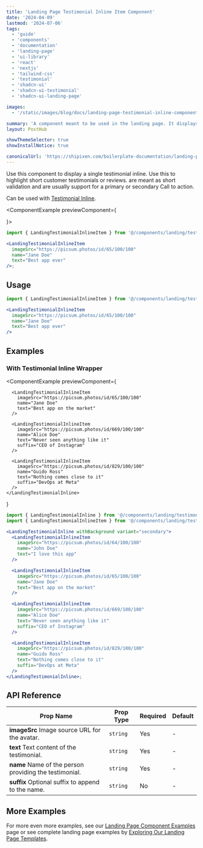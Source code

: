 ```yaml
---
title: 'Landing Page Testimonial Inline Item Component'
date: '2024-04-09'
lastmod: '2024-07-06'
tags:
  - 'guide'
  - 'components'
  - 'documentation'
  - 'landing-page'
  - 'ui-library'
  - 'react'
  - 'nextjs'
  - 'tailwind-css'
  - 'testimonial'
  - 'shadcn-ui'
  - 'shadcn-ui-testimonial'
  - 'shadcn-ui-landing-page'

images:
  - '/static/images/blog/docs/landing-page-testimonial-inline-component.webp'

summary: 'A component meant to be used in the landing page. It displays a single testimonial inline. Use this to highlight short customer testimonials or reviews. are meant as short validation and are usually support for a primary or secondary Call to action. Can be used with Testimonial Inline.'
layout: PostHub

showThemeSelector: true
showInstallNotice: true

canonicalUrl: 'https://shipixen.com/boilerplate-documentation/landing-page-components/testimonial-inline-item'
---
```


Use this component to display a single testimonial inline. Use this to highlight short customer testimonials or reviews. are meant as short validation and are usually support for a primary or secondary Call to action.

Can be used with [Testimonial Inline](/boilerplate-documentation/landing-page-components/testimonial-inline).

<ComponentExample
  previewComponent={
    <div className="p-6">
      <LandingTestimonialInlineItem
        imageSrc="https://picsum.photos/id/65/100/100"
        name="Jane Doe"
        text="Best app ever"
      />
    </div>
}>

```jsx
import { LandingTestimonialInlineItem } from '@/components/landing/testimonial/LandingTestimonialInlineItem';

<LandingTestimonialInlineItem
  imageSrc="https://picsum.photos/id/65/100/100"
  name="Jane Doe"
  text="Best app ever"
/>;
```

</ComponentExample>

## Usage

```jsx
import { LandingTestimonialInlineItem } from '@/components/landing/testimonial/LandingTestimonialInlineItem';
```

```jsx
<LandingTestimonialInlineItem
  imageSrc="https://picsum.photos/id/65/100/100"
  name="Jane Doe"
  text="Best app ever"
/>
```

## Examples

### With Testimonial Inline Wrapper

<ComponentExample
  previewComponent={
    <LandingTestimonialInline
      withBackground
      variant="secondary"
    >
      <LandingTestimonialInlineItem
        imageSrc="https://picsum.photos/id/64/100/100"
        name="John Doe"
        text="I love this app"
      />

      <LandingTestimonialInlineItem
        imageSrc="https://picsum.photos/id/65/100/100"
        name="Jane Doe"
        text="Best app on the market"
      />

      <LandingTestimonialInlineItem
        imageSrc="https://picsum.photos/id/669/100/100"
        name="Alice Doe"
        text="Never seen anything like it"
        suffix="CEO of Instagram"
      />

      <LandingTestimonialInlineItem
        imageSrc="https://picsum.photos/id/829/100/100"
        name="Guido Ross"
        text="Nothing comes close to it"
        suffix="DevOps at Meta"
      />
    </LandingTestimonialInline>

}

>

```jsx
import { LandingTestimonialInline } from '@/components/landing/testimonial/LandingTestimonialInline';
import { LandingTestimonialInlineItem } from '@/components/landing/testimonial/LandingTestimonialInlineItem';

<LandingTestimonialInline withBackground variant="secondary">
  <LandingTestimonialInlineItem
    imageSrc="https://picsum.photos/id/64/100/100"
    name="John Doe"
    text="I love this app"
  />

  <LandingTestimonialInlineItem
    imageSrc="https://picsum.photos/id/65/100/100"
    name="Jane Doe"
    text="Best app on the market"
  />

  <LandingTestimonialInlineItem
    imageSrc="https://picsum.photos/id/669/100/100"
    name="Alice Doe"
    text="Never seen anything like it"
    suffix="CEO of Instagram"
  />

  <LandingTestimonialInlineItem
    imageSrc="https://picsum.photos/id/829/100/100"
    name="Guido Ross"
    text="Nothing comes close to it"
    suffix="DevOps at Meta"
  />
</LandingTestimonialInline>;
```

</ComponentExample>

## API Reference

| Prop Name                                                             | Prop Type | Required | Default |
| --------------------------------------------------------------------- | --------- | -------- | ------- |
| **imageSrc** <Tippy>Image source URL for the avatar.</Tippy>          | `string`  | Yes      | -       |
| **text** <Tippy>Text content of the testimonial.</Tippy>              | `string`  | Yes      | -       |
| **name** <Tippy>Name of the person providing the testimonial.</Tippy> | `string`  | Yes      | -       |
| **suffix** <Tippy>Optional suffix to append to the name.</Tippy>      | `string`  | No       | -       |

## More Examples

For more even more examples, see our <a href="/demo/landing-page-component-examples" className="fancy-link">Landing Page Component Examples</a> page or see complete landing page examples by <a href="/demo/landing-page-templates" className="fancy-link">Exploring Our Landing Page Templates</a>.
